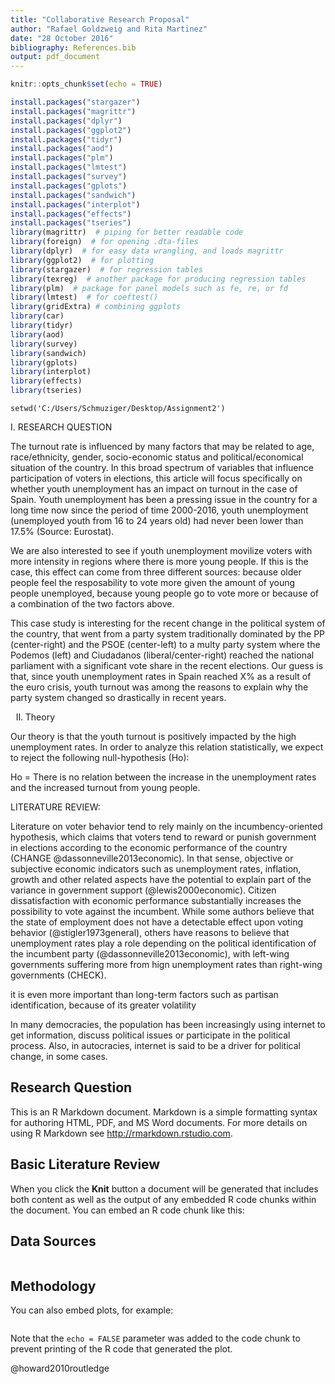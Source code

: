 ```yaml
---
title: "Collaborative Research Proposal"
author: "Rafael Goldzweig and Rita Martinez"
date: "28 October 2016"
bibliography: References.bib
output: pdf_document
---
```


```r
knitr::opts_chunk$set(echo = TRUE)
```

```r
install.packages("stargazer")
install.packages("magrittr")
install.packages("dplyr")
install.packages("ggplot2")
install.packages("tidyr")
install.packages("aod")
install.packages("plm")
install.packages("lmtest")
install.packages("survey")
install.packages("gplots")
install.packages("sandwich")
install.packages("interplot")
install.packages("effects")
install.packages("tseries") 
library(magrittr)  # piping for better readable code
library(foreign)  # for opening .dta-files
library(dplyr)  # for easy data wrangling, and loads magrittr
library(ggplot2)  # for plotting
library(stargazer)  # for regression tables
library(texreg)  # another package for producing regression tables
library(plm)  # package for panel models such as fe, re, or fd
library(lmtest)  # for coeftest()
library(gridExtra) # combining ggplots
library(car)
library(tidyr)
library(aod)
library(survey)
library(sandwich)
library(gplots)
library(interplot)
library(effects)
library(tseries) 
```


```r_WD
setwd('C:/Users/Schmuziger/Desktop/Assignment2')
```

I. RESEARCH QUESTION

The turnout rate is influenced by many factors that may be related to age, race/ethnicity, gender, socio-economic status and political/economical situation of the country. In this broad spectrum of variables that influence participation of voters in elections, this article will focus specifically on whether youth unemployment has an impact on turnout in the case of Spain. Youth unemployment has been a pressing issue in the country for a long time now since the period of time 2000-2016, youth unemployment (unemployed youth from 16 to 24 years old) had never been lower than 17.5\% (Source: Eurostat).

We are also interested to see if youth unemployment movilize voters with more intensity in regions where there is more young people. If this is the case, this effect can come from three different sources: because older people feel the resposability to vote more given the amount of young people unemployed, because young people go to vote more or because of a combination of the two factors above.

This case study is interesting for the recent change in the political system of the country, that went from a party system traditionally dominated by the PP (center-right) and the PSOE (center-left) to a multy party system where the Podemos (left) and Ciudadanos (liberal/center-right) reached the national parliament with a significant vote share in the recent elections. Our guess is that, since youth unemployment rates in Spain reached X% as a result of the euro crisis, youth turnout was among the reasons to explain why the party system changed so drastically in recent years.  

II. Theory 

Our theory is that the youth turnout is positively impacted by the high unemployment rates. In order to analyze this relation statistically, we expect to reject the following null-hypothesis (Ho):

Ho = There is no relation between the increase in the unemployment rates and the increased turnout from young people.

LITERATURE REVIEW:

Literature on voter behavior tend to rely mainly on the incumbency-oriented hypothesis, which claims that voters tend to reward or punish government in elections according to the economic performance of the country (CHANGE @dassonneville2013economic). In that sense, objective or subjective economic indicators such as unemployment rates, inflation, growth and other related aspects have the potential to explain part of the variance in government support (@lewis2000economic). Citizen dissatisfaction with economic performance substantially increases the possibility to vote against the incumbent. While some authors believe that the state of employment does not have a detectable effect upon voting behavior (@stigler1973general), others have reasons to believe that unemployment rates play a role depending on the political identification of the incumbent party (@dassonneville2013economic), with left-wing governments suffering more from hign unemployment rates than right-wing governments (CHECK).

it is even more important
than long-term factors such as partisan identification, because of its greater
volatility 




In many democracies, the population has been increasingly using internet to get information, discuss political issues or participate in the political process. Also, in autocracies, internet is said to be a driver for political change, in some cases. 

## Research Question

This is an R Markdown document. Markdown is a simple formatting syntax for authoring HTML, PDF, and MS Word documents. For more details on using R Markdown see <http://rmarkdown.rstudio.com>.

## Basic Literature Review

When you click the **Knit** button a document will be generated that includes both content as well as the output of any embedded R code chunks within the document. You can embed an R code chunk like this:

## Data Sources

```r
```

## Methodology

You can also embed plots, for example:

```r

```

Note that the `echo = FALSE` parameter was added to the code chunk to prevent printing of the R code that generated the plot.


@howard2010routledge